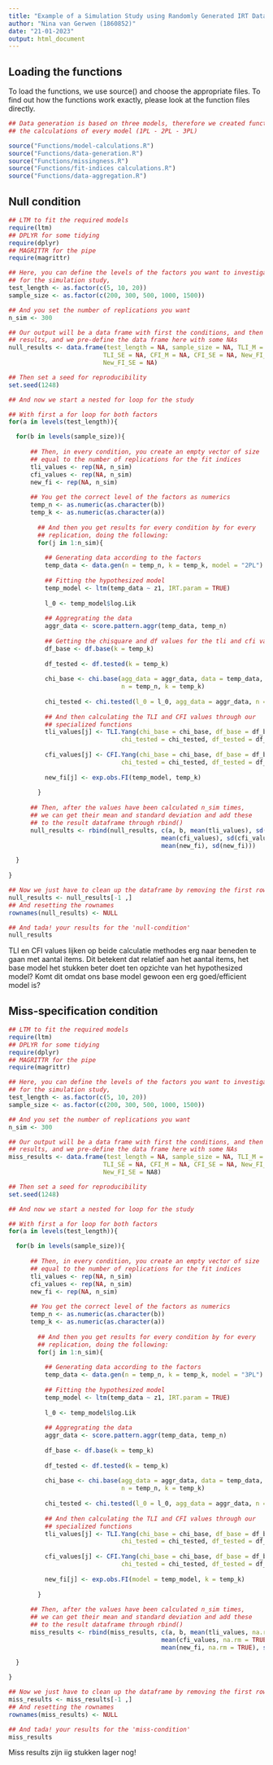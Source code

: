 ```yaml
---
title: "Example of a Simulation Study using Randomly Generated IRT Data"
author: "Nina van Gerwen (1860852)"
date: "21-01-2023"
output: html_document
---
```


## Loading the functions

To load the functions, we use source() and choose the appropriate files. To 
find out how the functions work exactly, please look at the function files directly.

```r
## Data generation is based on three models, therefore we created functions for
## the calculations of every model (1PL - 2PL - 3PL)

source("Functions/model-calculations.R")
source("Functions/data-generation.R")
source("Functions/missingness.R")
source("Functions/fit-indices calculations.R")
source("Functions/data-aggregation.R")

```

## Null condition

```r
## LTM to fit the required models
require(ltm)
## DPLYR for some tidying
require(dplyr)
## MAGRITTR for the pipe
require(magrittr)

## Here, you can define the levels of the factors you want to investigate
## for the simulation study,
test_length <- as.factor(c(5, 10, 20))
sample_size <- as.factor(c(200, 300, 500, 1000, 1500))

## And you set the number of replications you want
n_sim <- 300

## Our output will be a data frame with first the conditions, and then the
## results, and we pre-define the data frame here with some NAs
null_results <- data.frame(test_length = NA, sample_size = NA, TLI_M = NA,
                          TLI_SE = NA, CFI_M = NA, CFI_SE = NA, New_FI_M = NA,
                          New_FI_SE = NA)

## Then set a seed for reproducibility
set.seed(1248)

## And now we start a nested for loop for the study

## With first a for loop for both factors
for(a in levels(test_length)){

  for(b in levels(sample_size)){
      
      ## Then, in every condition, you create an empty vector of size
      ## equal to the number of replications for the fit indices
      tli_values <- rep(NA, n_sim)
      cfi_values <- rep(NA, n_sim)
      new_fi <- rep(NA, n_sim)
      
      ## You get the correct level of the factors as numerics
      temp_n <- as.numeric(as.character(b))
      temp_k <- as.numeric(as.character(a))
      
        ## And then you get results for every condition by for every
        ## replication, doing the following:
        for(j in 1:n_sim){
    
          ## Generating data according to the factors
          temp_data <- data.gen(n = temp_n, k = temp_k, model = "2PL")
                        
          ## Fitting the hypothesized model
          temp_model <- ltm(temp_data ~ z1, IRT.param = TRUE)
          
          l_0 <- temp_model$log.Lik
          
          ## Aggregrating the data
          aggr_data <- score.pattern.aggr(temp_data, temp_n)
          
          ## Getting the chisquare and df values for the tli and cfi values
          df_base <- df.base(k = temp_k)
          
          df_tested <- df.tested(k = temp_k)
          
          chi_base <- chi.base(agg_data = aggr_data, data = temp_data,
                               n = temp_n, k = temp_k)
          
          chi_tested <- chi.tested(l_0 = l_0, agg_data = aggr_data, n = temp_n)
          
          ## And then calculating the TLI and CFI values through our
          ## specialized functions
          tli_values[j] <- TLI.Yang(chi_base = chi_base, df_base = df_base, 
                               chi_tested = chi_tested, df_tested = df_tested)
          
          cfi_values[j] <- CFI.Yang(chi_base = chi_base, df_base = df_base, 
                               chi_tested = chi_tested, df_tested = df_tested)
          
          new_fi[j] <- exp.obs.FI(temp_model, temp_k)
          
        }
      
      ## Then, after the values have been calculated n_sim times, 
      ## we can get their mean and standard deviation and add these
      ## to the result dataframe through rbind()
      null_results <- rbind(null_results, c(a, b, mean(tli_values), sd(tli_values),
                                          mean(cfi_values), sd(cfi_values),
                                          mean(new_fi), sd(new_fi)))

  }
  
}

## Now we just have to clean up the dataframe by removing the first row
null_results <- null_results[-1 ,]
## And resetting the rownames
rownames(null_results) <- NULL

## And tada! your results for the 'null-condition'
null_results
```

TLI en CFI values lijken op beide calculatie methodes erg naar beneden
te gaan met aantal items. Dit betekent dat relatief aan het aantal items, 
het base model het stukken beter doet ten opzichte van het hypothesized 
model? Komt dit omdat ons base model gewoon een erg goed/efficient model is?

## Miss-specification condition

```r
## LTM to fit the required models
require(ltm)
## DPLYR for some tidying
require(dplyr)
## MAGRITTR for the pipe
require(magrittr)

## Here, you can define the levels of the factors you want to investigate
## for the simulation study,
test_length <- as.factor(c(5, 10, 20))
sample_size <- as.factor(c(200, 300, 500, 1000, 1500))

## And you set the number of replications you want
n_sim <- 300

## Our output will be a data frame with first the conditions, and then the
## results, and we pre-define the data frame here with some NAs
miss_results <- data.frame(test_length = NA, sample_size = NA, TLI_M = NA,
                          TLI_SE = NA, CFI_M = NA, CFI_SE = NA, New_FI_M = NA,
                          New_FI_SE = NA8)

## Then set a seed for reproducibility
set.seed(1248)

## And now we start a nested for loop for the study

## With first a for loop for both factors
for(a in levels(test_length)){

  for(b in levels(sample_size)){
      
      ## Then, in every condition, you create an empty vector of size
      ## equal to the number of replications for the fit indices
      tli_values <- rep(NA, n_sim)
      cfi_values <- rep(NA, n_sim)
      new_fi <- rep(NA, n_sim)
      
      ## You get the correct level of the factors as numerics
      temp_n <- as.numeric(as.character(b))
      temp_k <- as.numeric(as.character(a))
      
        ## And then you get results for every condition by for every
        ## replication, doing the following:
        for(j in 1:n_sim){
    
          ## Generating data according to the factors
          temp_data <- data.gen(n = temp_n, k = temp_k, model = "3PL")
                        
          ## Fitting the hypothesized model
          temp_model <- ltm(temp_data ~ z1, IRT.param = TRUE)
          
          l_0 <- temp_model$log.Lik
          
          ## Aggregrating the data
          aggr_data <- score.pattern.aggr(temp_data, temp_n)
          
          df_base <- df.base(k = temp_k)
          
          df_tested <- df.tested(k = temp_k)
          
          chi_base <- chi.base(agg_data = aggr_data, data = temp_data,
                               n = temp_n, k = temp_k)
          
          chi_tested <- chi.tested(l_0 = l_0, agg_data = aggr_data, n = temp_n)
          
          ## And then calculating the TLI and CFI values through our
          ## specialized functions
          tli_values[j] <- TLI.Yang(chi_base = chi_base, df_base = df_base, 
                               chi_tested = chi_tested, df_tested = df_tested)
          
          cfi_values[j] <- CFI.Yang(chi_base = chi_base, df_base = df_base, 
                               chi_tested = chi_tested, df_tested = df_tested)
          
          new_fi[j] <- exp.obs.FI(model = temp_model, k = temp_k)
        
        }
      
      ## Then, after the values have been calculated n_sim times, 
      ## we can get their mean and standard deviation and add these
      ## to the result dataframe through rbind()
      miss_results <- rbind(miss_results, c(a, b, mean(tli_values, na.rm = TRUE), sd(tli_values, na.rm = TRUE),
                                          mean(cfi_values, na.rm = TRUE), sd(cfi_values, na.rm = TRUE),
                                          mean(new_fi, na.rm = TRUE), sd(new_fi, na.rm = TRUE)))

  }
  
}

## Now we just have to clean up the dataframe by removing the first row
miss_results <- miss_results[-1 ,]
## And resetting the rownames
rownames(miss_results) <- NULL

## And tada! your results for the 'miss-condition'
miss_results
```

Miss results zijn iig stukken lager nog!